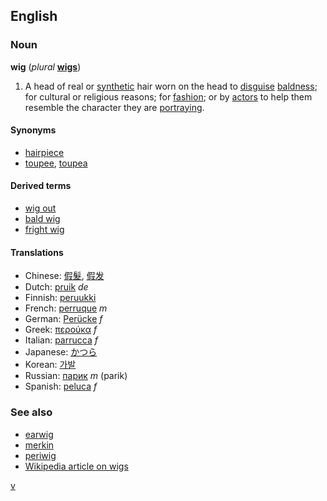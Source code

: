 ==English==
===Noun===
'''wig''' (''plural'' '''[[wigs]]''')

#A head of real or [[synthetic]] hair worn on the head to [[disguise]] [[baldness]]; for cultural or religious reasons; for [[fashion]]; or by [[actor]]s to help them resemble the character they are [[portray]]ing.

====Synonyms====
*[[hairpiece]]
*[[toupee]], [[toupe]][http://namedoing.blogchina.com/ a]

====Derived terms====
*[[wig out]]
*[[bald wig]]
*[[fright wig]]

====Translations====
*Chinese: [[假髮]], [[假发]]
*Dutch: [[pruik]] ''de''
*Finnish: [[peruukki#Finnish|peruukki]]
*French: [[perruque]] ''m''
*German: [[Perücke]] ''f''
*Greek: [[περούκα]] ''f''
*Italian: [[parrucca]] ''f''
*Japanese: [[かつら]]
*Korean: [[가발]]
*Russian: [[парик]] ''m'' (parik)
*Spanish: [[peluca]] ''f''

===See also===
*[[earwig]]
*[[merkin]]
*[[periwig]]
*[[w:Wig|Wikipedia article on wigs]]
[http://www.beautyhair-market.com v]